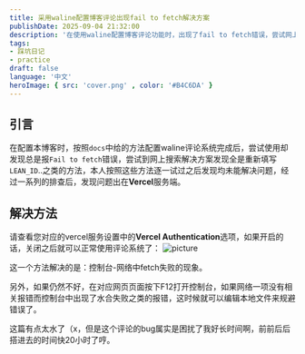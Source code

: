 ```yaml
---
title: 采用waline配置博客评论出现fail to fetch解决方案
publishDate: 2025-09-04 21:32:00
description: '在使用waline配置博客评论功能时，出现了fail to fetch错误，尝试网上方法失败后，找到了另一个导致失败的原因'
tags: 
- 踩坑日记
- practice
draft: false 
language: '中文'
heroImage: { src: 'cover.png' , color: '#B4C6DA' }
---
```


## 引言
在配置本博客时，按照`docs`中给的方法配置waline评论系统完成后，尝试使用却发现总是报`Fail to fetch`错误，尝试到网上搜索解决方案发现全是重新填写
`LEAN_ID`..之类的方法，本人按照这些方法逐一试过之后发现均未能解决问题，经过一系列的排查后，发现问题出在**Vercel**服务端。

## 解决方法
请查看您对应的vercel服务设置中的**Vercel Authentication**选项，如果开启的话，关闭之后就可以正常使用评论系统了：
![picture](./protect.png)

这一个方法解决的是：控制台-网络中fetch失败的现象。

另外，如果仍然不好，在对应网页页面按下F12打开控制台，如果网络一项没有相关报错而控制台中出现了水合失败之类的报错，这时候就可以编辑本地文件来规避错误了。

这篇有点太水了（x，但是这个评论的bug属实是困扰了我好长时间啊，前前后后搭进去的时间快20小时了哼。
